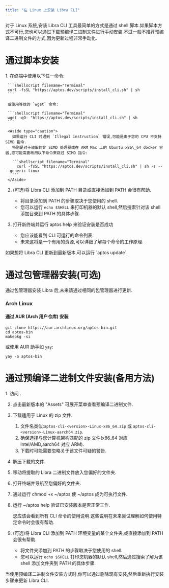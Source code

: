```yaml
---
title: "在 Linux 上安装 Libra CLI"
---
```



对于 Linux 系统,安装 Libra CLI 工具最简单的方式是通过 shell 脚本.如果脚本方式不可行,您也可以通过下载预编译二进制文件进行手动安装.不过一般不推荐预编译二进制文件的方式,因为更新过程非常手动化.

# 通过脚本安装

<Steps>
  1. 在终端中使用以下任一命令:

     ```shellscript filename="Terminal"
     curl -fsSL "https://aptos.dev/scripts/install_cli.sh" | sh
     ```

     或使用等效的 `wget` 命令:

     ```shellscript filename="Terminal"
     wget -qO- "https://aptos.dev/scripts/install_cli.sh" | sh
     ```

     <Aside type="caution">
       如果运行 CLI 时遇到 `Illegal instruction` 错误,可能是由于您的 CPU 不支持 SIMD 指令.
       特别是对于较旧的非 SIMD 处理器或在 ARM Mac 上的 Ubuntu x86\_64 docker 容器,您可能需要改用以下命令来跳过 SIMD 指令:

       ```shellscript filename="Terminal"
         curl -fsSL "https://aptos.dev/scripts/install_cli.sh" | sh -s -- --generic-linux
       ```
     </Aside>

  2. (可选)将 Libra CLI 添加到 PATH 目录或直接添加到 PATH 会很有帮助.

     - 将目录添加到 PATH 的步骤取决于您使用的 shell.
     - 您可以运行 `echo $SHELL` 来打印机器的默认 shell,然后搜索针对该 shell 添加目录到 PATH 的具体步骤.

  3. 打开新终端并运行 aptos help 来验证安装是否成功

     - 您应该能看到 CLI 可运行的命令列表.
     - 未来这将是一个有用的资源,可以详细了解每个命令的工作原理.
</Steps>

<Aside type="note" emoji="ℹ️">
  如果想将 Libra CLI 更新到最新版本,可以运行 `aptos update`.
</Aside>

# 通过包管理器安装(可选)

<Aside type="note">
  通过包管理器安装 Libra 后,未来请通过相同的包管理器进行更新.
</Aside>

### Arch Linux

#### 通过 AUR (Arch 用户仓库) 安装

```shellscript filename="Terminal"
git clone https://aur.archlinux.org/aptos-bin.git
cd aptos-bin
makepkg -si
```

或使用 AUR 助手如 `yay`:

```shellscript filename="Terminal"
yay -S aptos-bin
```

# 通过预编译二进制文件安装(备用方法)

<Steps>
  1. 访问 .

  2. 点击最新版本的 "Assets" 可展开菜单查看预编译二进制文件.

  3. 下载适用于 Linux 的 zip 文件.

     1. 文件名类似:`aptos-cli-<version>-Linux-x86_64.zip` 或 `aptos-cli-<version>-Linux-aarch64.zip`.
     2. 确保选择与您计算机架构匹配的 zip 文件(x86\_64 对应 Intel/AMD,aarch64 对应 ARM).
     3. 下载时可能需要忽略关于该文件可疑的警告.

  4. 解压下载的文件.

  5. 移动将提取的 Libra 二进制文件放入您偏好的文件夹.

  6. 打开终端并导航至您偏好的文件夹.

  7. 通过运行 chmod +x ~/aptos 使 ~/aptos 成为可执行文件.

  8. 运行 ~/aptos help 验证已安装版本是否正常工作.

     您应该会看到所有 CLI 命令的使用说明.这些说明在未来尝试理解如何使用特定命令时会很有帮助.

  9. (可选)将 Libra CLI 添加到 PATH 环境变量的某个文件夹,或直接添加到 PATH 会很有帮助.

     - 将文件夹添加到 PATH 的步骤取决于您使用的 shell.
     - 您可以运行 `echo $SHELL` 打印您机器的默认 shell,然后通过搜索了解为该 shell 添加文件夹到 PATH 的具体步骤.
</Steps>

<Aside type="note" emoji="ℹ️">
  当使用预编译二进制文件安装方式时,你可以通过删除现有安装,然后重新执行安装步骤来更新 Libra CLI.
</Aside>
